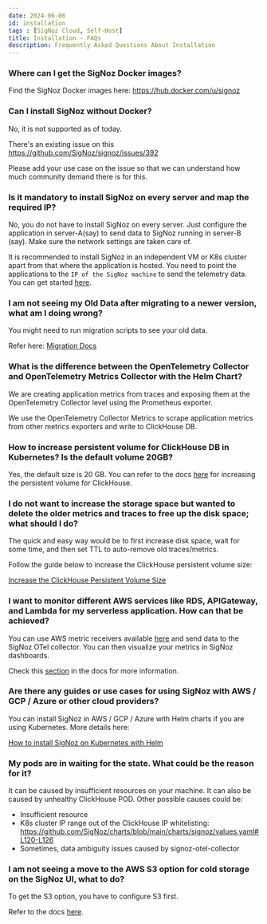 ```yaml
---
date: 2024-06-06
id: installation
tags : [SigNoz Cloud, Self-Host]
title: Installation - FAQs
description: Frequently Asked Questions About Installation
---
```


### Where can I get the SigNoz Docker images?

Find the SigNoz Docker images here: <a href="https://hub.docker.com/u/signoz" rel="noopener noreferrer nofollow" target="_blank">https://hub.docker.com/u/signoz</a>


### Can I install SigNoz without Docker?

No, it is not supported as of today.

There's an existing issue on this <a href="https://github.com/SigNoz/signoz/issues/392" rel="noopener noreferrer nofollow" target="_blank">https://github.com/SigNoz/signoz/issues/392</a>

Please add your use case on the issue so that we can understand how much community demand there is for this.


### Is it mandatory to install SigNoz on every server and map the required IP?

No, you do not have to install SigNoz on every server. Just configure the application in server-A(say) to send data to SigNoz running in server-B (say). Make sure the network settings are taken care of.

It is recommended to install SigNoz in an independent VM or K8s cluster apart from that where the application is hosted. You need to point the applications to the `IP of the SigNoz machine` to send the telemetry data. You can get started [here](https://signoz.io/docs/install/).


### I am not seeing my Old Data after migrating to a newer version, what am I doing wrong?

You might need to run migration scripts to see your old data.

Refer here: [Migration Docs](https://signoz.io/docs/operate/migration/)


### What is the difference between the OpenTelemetry Collector and OpenTelemetry Metrics Collector with the Helm Chart?

We are creating application metrics from traces and exposing them at the OpenTelemetry Collector level using the Prometheus exporter.

We use the OpenTelemetry Collector Metrics to scrape application metrics from other metrics exporters and write to ClickHouse DB.


### How to increase persistent volume for ClickHouse DB in Kubernetes? Is the default volume 20GB?

Yes, the default size is 20 GB. You can refer to the docs [here](https://signoz.io/docs/operate/clickhouse/increase-clickhouse-pv/) for increasing the persistent volume for ClickHouse.


### I do not want to increase the storage space but wanted to delete the older metrics and traces to free up the disk space; what should I do?

The quick and easy way would be to first increase disk space, wait for some time, and then set TTL to auto-remove old traces/metrics.

Follow the guide below to increase the ClickHouse persistent volume size:

[Increase the ClickHouse Persistent Volume Size](https://signoz.io/docs/operate/clickhouse/increase-clickhouse-pv/#increase-persisent-volume)


### I want to monitor different AWS services like RDS, APIGateway, and Lambda for my serverless application. How can that be achieved?

You can use AWS metric receivers available <a href="https://github.com/open-telemetry/opentelemetry-collector-contrib/tree/main/receiver" rel="noopener noreferrer nofollow" target="_blank">here</a> and send data to the SigNoz OTel collector. You can then visualize your metrics in SigNoz dashboards.

Check this [section](https://signoz.io/docs/userguide/send-metrics/#enable-a-specific-metric-receiver) in the docs for more information.


### Are there any guides or use cases for using SigNoz with AWS / GCP / Azure or other cloud providers?

You can install SigNoz in AWS / GCP / Azure with Helm charts if you are using Kubernetes. More details here:

[How to install SigNoz on Kubernetes with Helm](https://signoz.io/docs/install/kubernetes)


### My pods are in waiting for the state. What could be the reason for it?

It can be caused by insufficient resources on your machine. It can also be caused by unhealthy ClickHouse POD. Other possible causes could be:
- Insufficient resource
- K8s cluster IP range out of the ClickHouse IP whitelisting:
<a href="https://github.com/SigNoz/charts/blob/main/charts/signoz/values.yaml#L120-L126" rel="noopener noreferrer nofollow" target="_blank">https://github.com/SigNoz/charts/blob/main/charts/signoz/values.yaml#L120-L126</a>
- Sometimes, data ambiguity issues caused by signoz-otel-collector


### I am not seeing a move to the AWS S3 option for cold storage on the SigNoz UI, what to do?

To get the S3 option, you have to configure S3 first.

Refer to the docs [here](https://signoz.io/docs/userguide/retention-period/#configuring-cold-storage---amazon-s3).

